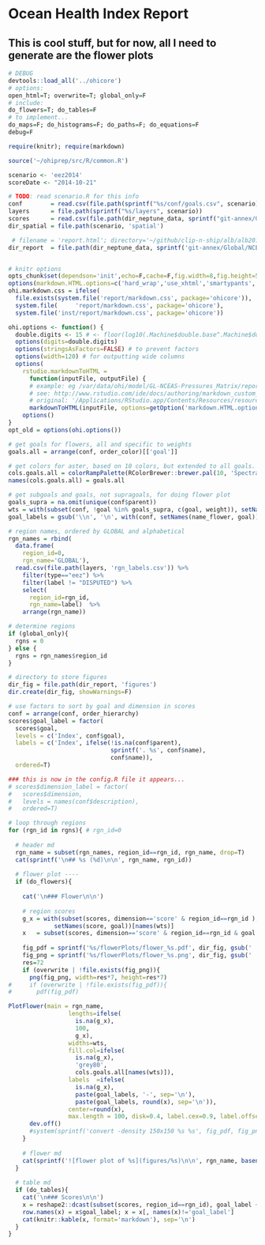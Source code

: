 # Ocean Health Index Report

## This is cool stuff, but for now, all I need to generate are the flower plots

```r
# DEBUG
devtools::load_all('../ohicore')
# options:
open_html=T; overwrite=T; global_only=F
# include:
do_flowers=T; do_tables=F 
# to implement...
do_maps=F; do_histograms=F; do_paths=F; do_equations=F
debug=F

require(knitr); require(markdown)

source('~/ohiprep/src/R/common.R')

scenario <- 'eez2014'
scoreDate <- "2014-10-21"

# TODO: read scenario.R for this info
conf        = read.csv(file.path(sprintf("%s/conf/goals.csv", scenario)))
layers      = file.path(sprintf("%s/layers", scenario))
scores      = read.csv(file.path(dir_neptune_data, sprintf("git-annex/Global/NCEAS-OHI-Scores-Archive/scores/scores_%s_%s.csv",     scenario, scoreDate)))
dir_spatial = file.path(scenario, 'spatial')

 # filename = 'report.html'; directory='~/github/clip-n-ship/alb/alb2014/reports'
dir_report  = file.path(dir_neptune_data, sprintf('git-annex/Global/NCEAS-OHI-Scores-Archive/reports/%s', scenario)) 


# knitr options
opts_chunk$set(dependson='init',echo=F,cache=F,fig.width=8,fig.height=5)
options(markdown.HTML.options=c('hard_wrap','use_xhtml','smartypants','toc')) # exclude 'base64_images'
ohi.markdown.css = ifelse(
  file.exists(system.file('report/markdown.css', package='ohicore')),
  system.file(     'report/markdown.css', package='ohicore'),
  system.file('inst/report/markdown.css', package='ohicore'))

ohi.options <- function() {
  double.digits <- 15 # <- floor(log10(.Machine$double.base^.Machine$double.digits)) 
  options(digits=double.digits)
  options(stringsAsFactors=FALSE) # to prevent factors
  options(width=120) # for outputting wide columns
  options(
    rstudio.markdownToHTML = 
      function(inputFile, outputFile) {      
      # example: eg /var/data/ohi/model/GL-NCEAS-Pressures_Matrix/report9.Rmd
      # see: http://www.rstudio.com/ide/docs/authoring/markdown_custom_rendering
      # original: '/Applications/RStudio.app/Contents/Resources/resources/markdown.css'
      markdownToHTML(inputFile, options=getOption('markdown.HTML.options'), outputFile, stylesheet=ohi.markdown.css)})
    options()
}
opt_old = options(ohi.options())

# get goals for flowers, all and specific to weights
goals.all = arrange(conf, order_color)[['goal']]

# get colors for aster, based on 10 colors, but extended to all goals. subselect for goals.wts
cols.goals.all = colorRampPalette(RColorBrewer::brewer.pal(10, 'Spectral'), space='Lab')(length(goals.all))
names(cols.goals.all) = goals.all

# get subgoals and goals, not supragoals, for doing flower plot
goals_supra = na.omit(unique(conf$parent))
wts = with(subset(conf, !goal %in% goals_supra, c(goal, weight)), setNames(weight, goal))
goal_labels = gsub('\\n', '\n', with(conf, setNames(name_flower, goal))[names(wts)], fixed=T)

# region names, ordered by GLOBAL and alphabetical
rgn_names = rbind(
  data.frame(
    region_id=0, 
    rgn_name='GLOBAL'),
  read.csv(file.path(layers, 'rgn_labels.csv')) %>%
    filter(type=="eez") %>%
    filter(label != "DISPUTED") %>%
    select(
      region_id=rgn_id, 
      rgn_name=label)  %>% 
    arrange(rgn_name))

# determine regions
if (global_only){
  rgns = 0
} else {
  rgns = rgn_names$region_id
}

# directory to store figures
dir_fig = file.path(dir_report, 'figures')
dir.create(dir_fig, showWarnings=F)

# use factors to sort by goal and dimension in scores
conf = arrange(conf, order_hierarchy)
scores$goal_label = factor(
  scores$goal, 
  levels = c('Index', conf$goal),
  labels = c('Index', ifelse(!is.na(conf$parent),
                             sprintf('. %s', conf$name),
                             conf$name)),
  ordered=T)

### this is now in the config.R file it appears...
# scores$dimension_label = factor(
#   scores$dimension,
#   levels = names(conf$description),
#   ordered=T)
```

```r

# loop through regions
for (rgn_id in rgns){ # rgn_id=0
   
  # header md
  rgn_name = subset(rgn_names, region_id==rgn_id, rgn_name, drop=T)
  cat(sprintf('\n## %s (%d)\n\n', rgn_name, rgn_id))
  
  # flower plot ----
  if (do_flowers){
    
    cat('\n### Flower\n\n')
  
    # region scores    
    g_x = with(subset(scores, dimension=='score' & region_id==rgn_id ),
             setNames(score, goal))[names(wts)]
    x   = subset(scores, dimension=='score' & region_id==rgn_id & goal == 'Index', score, drop=T)
    
    fig_pdf = sprintf('%s/flowerPlots/flower_%s.pdf', dir_fig, gsub(' ','_', rgn_name))
    fig_png = sprintf('%s/flowerPlots/flower_%s.png', dir_fig, gsub(' ','_', rgn_name))
    res=72
    if (overwrite | !file.exists(fig_png)){
      png(fig_png, width=res*7, height=res*7)
#     if (overwrite | !file.exists(fig_pdf)){
#       pdf(fig_pdf)

PlotFlower(main = rgn_name,
                 lengths=ifelse(
                   is.na(g_x),
                   100,
                   g_x),
                 widths=wts,
                 fill.col=ifelse(
                   is.na(g_x), 
                   'grey80', 
                   cols.goals.all[names(wts)]),
                 labels  =ifelse(
                   is.na(g_x), 
                   paste(goal_labels, '-', sep='\n'), 
                   paste(goal_labels, round(x), sep='\n')),
                 center=round(x),
                 max.length = 100, disk=0.4, label.cex=0.9, label.offset=0.155, cex=2.2, cex.main=2.5)
      dev.off()      
      #system(sprintf('convert -density 150x150 %s %s', fig_pdf, fig_png)) # imagemagick's convert
    }
    
    # flower md
    cat(sprintf('![flower plot of %s](figures/%s)\n\n', rgn_name, basename(fig_png)))
  }
  
  # table md
  if (do_tables){    
    cat('\n### Scores\n\n')    
    x = reshape2::dcast(subset(scores, region_id==rgn_id), goal_label ~ dimension_label, value.var='score')
    row.names(x) = x$goal_label; x = x[, names(x)!='goal_label']    
    cat(knitr::kable(x, format='markdown'), sep='\n')
  }
}
```